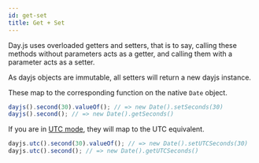 ```yaml
---
id: get-set
title: Get + Set
---
```


Day.js uses overloaded getters and setters, that is to say, calling these methods without parameters acts as a getter, and calling them with a parameter acts as a setter.

As dayjs objects are immutable, all setters will return a new dayjs instance.

These map to the corresponding function on the native `Date` object.

```js
dayjs().second(30).valueOf(); // => new Date().setSeconds(30)
dayjs().second(); // => new Date().getSeconds()
```

If you are in [UTC mode](../parse/utc), they will map to the UTC equivalent.

```js
dayjs.utc().second(30).valueOf(); // => new Date().setUTCSeconds(30)
dayjs.utc().second(); // => new Date().getUTCSeconds()
```
